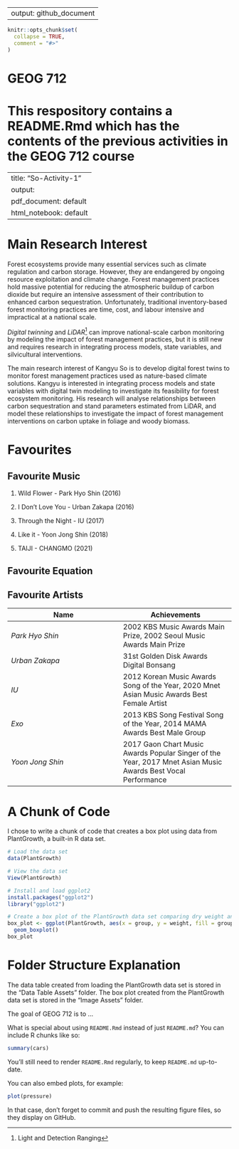 
---
output: github_document
---

<!-- README.md is generated from README.Rmd. Please edit that file -->

```r
knitr::opts_chunk$set(
  collapse = TRUE,
  comment = "#>"
)
```

# GEOG 712

<!-- badges: start -->
<!-- badges: end -->

# This respository contains a README.Rmd which has the contents of the previous activities in the GEOG 712 course

---
title: "So-Activity-1"
output:
  pdf_document: default
  html_notebook: default
---

# Main Research Interest

Forest ecosystems provide many essential services such as climate regulation and carbon storage. However, they are endangered by ongoing resource exploitation and climate change. Forest management practices hold massive potential for reducing the atmospheric buildup of carbon dioxide but require an intensive assessment of their contribution to enhanced carbon sequestration. Unfortunately, traditional inventory-based forest monitoring practices are time, cost, and labour intensive and impractical at a national scale. 

*Digital twinning* and *LiDAR*^[Light and Detection Ranging] can improve national-scale carbon monitoring by modeling the impact of forest management practices, but it is still new and requires research in integrating process models, state variables, and silvicultural interventions.

The main research interest of Kangyu So is to develop digital forest twins to monitor forest management practices used as nature-based climate solutions. Kangyu is interested in integrating process models and state variables with digital twin modeling to investigate its feasibility for forest ecosystem monitoring. His research will analyse relationships between carbon sequestration and stand parameters estimated from LiDAR, and model these relationships to investigate the impact of forest management interventions on carbon uptake in foliage and woody biomass.

# Favourites

## Favourite Music

1. Wild Flower - Park Hyo Shin (2016)

2. I Don't Love You - Urban Zakapa (2016)

3. Through the Night - IU (2017)

4. Like it - Yoon Jong Shin (2018)

5. TAIJI - CHANGMO (2021)

## Favourite Equation

\begin{equation*}\sigma=\sqrt{\frac{\sum{(x_i-\mu)^2}}{N}}\end{equation*}

## Favourite Artists

**Name** | **Achievements**
- | -
*Park Hyo Shin* | 2002 KBS Music Awards Main Prize, 2002 Seoul Music Awards Main Prize
*Urban Zakapa* | 31st Golden Disk Awards Digital Bonsang
*IU* | 2012 Korean Music Awards Song of the Year, 2020 Mnet Asian Music Awards Best Female Artist
*Exo* | 2013 KBS Song Festival Song of the Year, 2014 MAMA Awards Best Male Group
*Yoon Jong Shin* | 2017 Gaon Chart Music Awards Popular Singer of the Year, 2017 Mnet Asian Music Awards Best Vocal Performance

# A Chunk of Code

I chose to write a chunk of code that creates a box plot using data from PlantGrowth, a built-in R data set.

``` r
# Load the data set
data(PlantGrowth)

# View the data set
View(PlantGrowth)

# Install and load ggplot2
install.packages("ggplot2")
library("ggplot2")

# Create a box plot of the PlantGrowth data set comparing dry weight and treatment condition
box_plot <- ggplot(PlantGrowth, aes(x = group, y = weight, fill = group)) +
  geom_boxplot()
box_plot
```

# Folder Structure Explanation

The data table created from loading the PlantGrowth data set is stored in the "Data Table Assets" folder. The box plot created from the PlantGrowth data set is stored in the "Image Assets" folder.

The goal of GEOG 712 is to ...

What is special about using `README.Rmd` instead of just `README.md`? You can include R chunks like so:

```r
summary(cars)
```

You'll still need to render `README.Rmd` regularly, to keep `README.md` up-to-date.

You can also embed plots, for example:

```r
plot(pressure)
```

In that case, don't forget to commit and push the resulting figure files, so they display on GitHub.
